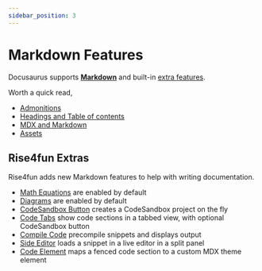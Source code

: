 ```yaml
---
sidebar_position: 3
---
```


# Markdown Features

Docusaurus supports **[Markdown](https://daringfireball.net/projects/markdown/syntax)** and 
built-in [extra features](./docusaurus-extras).

Worth a quick read,

-   [Admonitions](https://docusaurus.io/docs/markdown-features/admonitions)
-   [Headings and Table of contents](https://docusaurus.io/docs/markdown-features/toc)
-   [MDX and Markdown](https://docusaurus.io/docs/markdown-features/react)
-   [Assets](https://docusaurus.io/docs/markdown-features/assets)

## Rise4fun Extras

Rise4fun adds new Markdown features to help with writing documentation.

-   [Math Equations](./math-equations) are enabled by default
-   [Diagrams](./diagrams) are enabled by default
-   [CodeSandbox Button](./codesandbox-button) creates a CodeSandbox project on the fly
-   [Code Tabs](./code-tabs) show code sections in a tabbed view, with optional CodeSandbox button
-   [Compile Code](./compile-code) precompile snippets and displays output
-   [Side Editor](./side-editor) loads a snippet in a live editor in a split panel
- [Code Element](./code-element) maps a fenced code section to a custom MDX theme element

